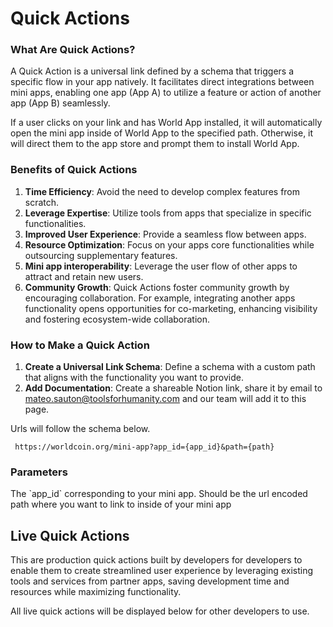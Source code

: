 # Quick Actions

### **What Are Quick Actions?**

A Quick Action is a universal link defined by a schema that triggers a specific flow in your app natively.
It facilitates direct integrations between mini apps, enabling one app (App A) to utilize a feature or action of another app (App B) seamlessly.

<Note type="info">
	If a user clicks on your link and has World App installed, it will automatically open the mini app inside of World
	App to the specified path. Otherwise, it will direct them to the app store and prompt them to install World App.
</Note>

### **Benefits of Quick Actions**

1. **Time Efficiency**: Avoid the need to develop complex features from scratch.
2. **Leverage Expertise**: Utilize tools from apps that specialize in specific functionalities.
3. **Improved User Experience**: Provide a seamless flow between apps.
4. **Resource Optimization**: Focus on your apps core functionalities while outsourcing supplementary features.
5. **Mini app interoperability**: Leverage the user flow of other apps to attract and retain new users.
6. **Community Growth**: Quick Actions foster community growth by encouraging collaboration. For example, integrating another apps functionality opens opportunities for co-marketing, enhancing visibility and fostering ecosystem-wide collaboration.

### **How to Make a Quick Action**

1. **Create a Universal Link Schema**: Define a schema with a custom path that aligns with the functionality you want to provide.
2. **Add Documentation**: Create a shareable Notion link, share it by email to [mateo.sauton@toolsforhumanity.com](mailto:mateo.sauton@toolsforhumanity.com) and our team will add it to this page.

Urls will follow the schema below.

```
 https://worldcoin.org/mini-app?app_id={app_id}&path={path}
```

### Parameters

<Properties>
	<Property name="app_id" type="string" required={true}>
		The `app_id` corresponding to your mini app.
	</Property>
	<Property name="path" type="string">
		Should be the url encoded path where you want to link to inside of your mini app
	</Property>
</Properties>

## Live Quick Actions

This are production quick actions built by developers for developers to enable them to create streamlined
user experience by leveraging existing tools and services from partner apps, saving development time and resources while maximizing functionality.

<Note type="info">All live quick actions will be displayed below for other developers to use.</Note>

